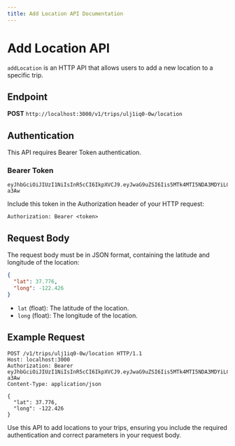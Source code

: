 ```yaml
---
title: Add Location API Documentation
---
```


# Add Location API

`addLocation` is an HTTP API that allows users to add a new location to a specific trip.

## Endpoint

**POST** `http://localhost:3000/v1/trips/ulj1iq0-0w/location`

## Authentication

This API requires Bearer Token authentication.

### Bearer Token

```plaintext
eyJhbGciOiJIUzI1NiIsInR5cCI6IkpXVCJ9.eyJwaG9uZSI6Iis5MTk4MTI5NDA3MDYiLCJ1aWQiOiI1Z2VhcGdhcHhzIn0.yNyKfoOQouzSNDwp_5rJ9CAEMVJo5uqueJHNpG-a3Aw
```

Include this token in the Authorization header of your HTTP request:

```
Authorization: Bearer <token>
```

## Request Body

The request body must be in JSON format, containing the latitude and longitude of the location:

```json
{
  "lat": 37.776,
  "long": -122.426
}
```

- `lat` (float): The latitude of the location.
- `long` (float): The longitude of the location.

## Example Request

```http
POST /v1/trips/ulj1iq0-0w/location HTTP/1.1
Host: localhost:3000
Authorization: Bearer eyJhbGciOiJIUzI1NiIsInR5cCI6IkpXVCJ9.eyJwaG9uZSI6Iis5MTk4MTI5NDA3MDYiLCJ1aWQiOiI1Z2VhcGdhcHhzIn0.yNyKfoOQouzSNDwp_5rJ9CAEMVJo5uqueJHNpG-a3Aw
Content-Type: application/json

{
  "lat": 37.776,
  "long": -122.426
}
```

Use this API to add locations to your trips, ensuring you include the required authentication and correct parameters in your request body.